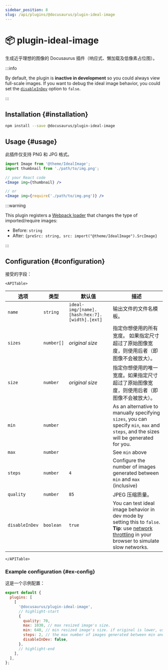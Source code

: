 ```yaml
---
sidebar_position: 8
slug: /api/plugins/@docusaurus/plugin-ideal-image
---
```


# 📦 plugin-ideal-image


生成近乎理想的图像的 Docusaurus 插件（响应式、懒加载及低像素占位图）。

:::info

By default, the plugin is **inactive in development** so you could always view full-scale images. If you want to debug the ideal image behavior, you could set the [`disableInDev`](#disableInDev) option to `false`.

:::

## Installation {#installation}

```bash npm2yarn
npm install --save @docusaurus/plugin-ideal-image
```

## Usage {#usage}

此插件仅支持 PNG 和 JPG 格式。

```jsx
import Image from '@theme/IdealImage';
import thumbnail from './path/to/img.png';

// your React code
<Image img={thumbnail} />

// or
<Image img={require('./path/to/img.png')} />
```

:::warning

This plugin registers a [Webpack loader](https://webpack.js.org/loaders/) that changes the type of imported/require images:

- Before: `string`
- After: `{preSrc: string, src: import("@theme/IdealImage").SrcImage}`

:::

## Configuration {#configuration}

接受的字段：

```mdx-code-block
<APITable>
```

| 选项             | 类型         | 默认值                                           | 描述                                                                                                                                                                                                                                     |
| -------------- | ---------- | --------------------------------------------- | -------------------------------------------------------------------------------------------------------------------------------------------------------------------------------------------------------------------------------------- |
| `name`         | `string`   | `ideal-img/[name].[hash:hex:7].[width].[ext]` | 输出文件的文件名模板。                                                                                                                                                                                                                            |
| `sizes`        | `number[]` | _original size_                               | 指定你想使用的所有宽度。 如果指定尺寸超过了原始图像宽度，则使用后者（即图像不会被放大）。                                                                                                                                                                                          |
| `size`         | `number`   | _original size_                               | 指定你想使用的唯一宽度。如果指定尺寸超过了原始图像宽度，则使用后者（即图像不会被放大）。                                                                                                                                                                                           |
| `min`          | `number`   |                                               | As an alternative to manually specifying `sizes`, you can specify `min`, `max` and `steps`, and the sizes will be generated for you.                                                                                                   |
| `max`          | `number`   |                                               | See `min` above                                                                                                                                                                                                                        |
| `steps`        | `number`   | `4`                                           | Configure the number of images generated between `min` and `max` (inclusive)                                                                                                                                                           |
| `quality`      | `number`   | `85`                                          | JPEG 压缩质量。                                                                                                                                                                                                                             |
| `disableInDev` | `boolean`  | `true`                                        | You can test ideal image behavior in dev mode by setting this to `false`. **Tip**: use [network throttling](https://www.browserstack.com/guide/how-to-perform-network-throttling-in-chrome) in your browser to simulate slow networks. |

```mdx-code-block
</APITable>
```

### Example configuration {#ex-config}

这是一个示例配置：

```js title="docusaurus.config.js"
export default {
  plugins: [
    [
      '@docusaurus/plugin-ideal-image',
      // highlight-start
      {
        quality: 70,
        max: 1030, // max resized image's size.
        min: 640, // min resized image's size. if original is lower, use that size.
        steps: 2, // the max number of images generated between min and max (inclusive)
        disableInDev: false,
      },
      // highlight-end
    ],
  ],
};
```
